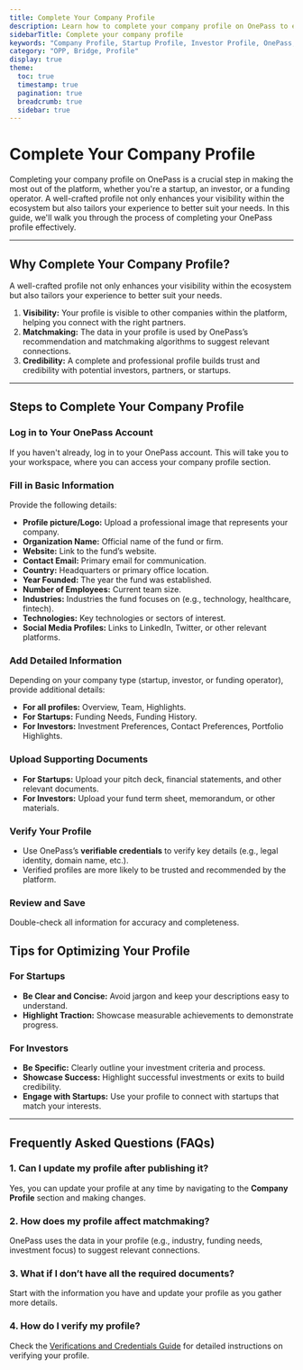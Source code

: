 ```yaml
---
title: Complete Your Company Profile
description: Learn how to complete your company profile on OnePass to enhance visibility, credibility, and matchmaking potential.
sidebarTitle: Complete your company profile
keywords: "Company Profile, Startup Profile, Investor Profile, OnePass, Visibility"
category: "OPP, Bridge, Profile"
display: true
theme: 
  toc: true
  timestamp: true
  pagination: true
  breadcrumb: true
  sidebar: true
---
```




# Complete Your Company Profile

Completing your company profile on OnePass is a crucial step in making the most out of the platform, whether you're a startup, an investor, or a funding operator. A well-crafted profile not only enhances your visibility within the ecosystem but also tailors your experience to better suit your needs. In this guide, we'll walk you through the process of completing your OnePass profile effectively.

---

## Why Complete Your Company Profile?

A well-crafted profile not only enhances your visibility within the ecosystem but also tailors your experience to better suit your needs. 

1. **Visibility:** Your profile is visible to other companies within the platform, helping you connect with the right partners.  
2. **Matchmaking:** The data in your profile is used by OnePass’s recommendation and matchmaking algorithms to suggest relevant connections.  
3. **Credibility:** A complete and professional profile builds trust and credibility with potential investors, partners, or startups.  

---

## Steps to Complete Your Company Profile

<Steps>

### Log in to Your OnePass Account

If you haven't already, log in to your OnePass account. This will take you to your workspace, where you can access your company profile section.


### Fill in Basic Information

Provide the following details:  
- **Profile picture/Logo:** Upload a professional image that represents your company.
- **Organization Name:** Official name of the fund or firm.  
- **Website:** Link to the fund’s website.  
- **Contact Email:** Primary email for communication.  
- **Country:** Headquarters or primary office location.  
- **Year Founded:** The year the fund was established.  
- **Number of Employees:** Current team size.  
- **Industries:** Industries the fund focuses on (e.g., technology, healthcare, fintech).  
- **Technologies:** Key technologies or sectors of interest.  
- **Social Media Profiles:** Links to LinkedIn, Twitter, or other relevant platforms. 


### Add Detailed Information

Depending on your company type (startup, investor, or funding operator), provide additional details:

- **For all profiles:** Overview, Team, Highlights.
- **For Startups:** Funding Needs, Funding History.
- **For Investors:** Investment Preferences, Contact Preferences, Portfolio Highlights.

### Upload Supporting Documents

- **For Startups:** Upload your pitch deck, financial statements, and other relevant documents.  
- **For Investors:** Upload your fund term sheet, memorandum, or other materials.  

### Verify Your Profile

- Use OnePass’s **verifiable credentials** to verify key details (e.g., legal identity, domain name, etc.).  
- Verified profiles are more likely to be trusted and recommended by the platform.  

### Review and Save

Double-check all information for accuracy and completeness.  

</Steps>

## Tips for Optimizing Your Profile


### For Startups

- **Be Clear and Concise:** Avoid jargon and keep your descriptions easy to understand.  
- **Highlight Traction:** Showcase measurable achievements to demonstrate progress.  

### For Investors

- **Be Specific:** Clearly outline your investment criteria and process.  
- **Showcase Success:** Highlight successful investments or exits to build credibility.  
- **Engage with Startups:** Use your profile to connect with startups that match your interests.  

---

## Frequently Asked Questions (FAQs)


### 1. Can I update my profile after publishing it?

Yes, you can update your profile at any time by navigating to the **Company Profile** section and making changes.  

### 2. How does my profile affect matchmaking?

OnePass uses the data in your profile (e.g., industry, funding needs, investment focus) to suggest relevant connections.  

### 3. What if I don’t have all the required documents?

Start with the information you have and update your profile as you gather more details.  

### 4. How do I verify my profile?

Check the [Verifications and Credentials Guide](/guides/verifications/about-verified-profiles) for detailed instructions on verifying your profile.
